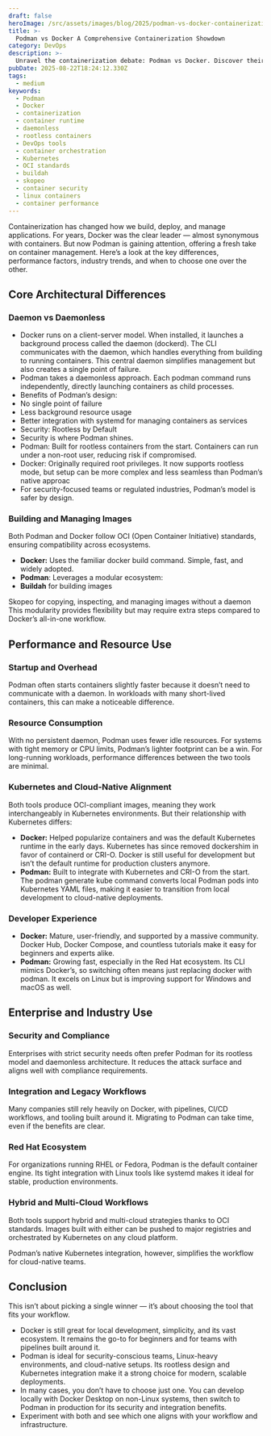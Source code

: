 ```yaml
---
draft: false
heroImage: /src/assets/images/blog/2025/podman-vs-docker-containerization-showdown.png
title: >-
  Podman vs Docker A Comprehensive Containerization Showdown
category: DevOps
description: >-
  Unravel the containerization debate: Podman vs Docker. Discover their core differences, performance aspects, current trends, and how big tech uses these powerful tools to shape modern infrastructure.
pubDate: 2025-08-22T18:24:12.330Z
tags:
  - medium
keywords:
  - Podman
  - Docker
  - containerization
  - container runtime
  - daemonless
  - rootless containers
  - DevOps tools
  - container orchestration
  - Kubernetes
  - OCI standards
  - buildah
  - skopeo
  - container security
  - linux containers
  - container performance
---
```


Containerization has changed how we build, deploy, and manage applications. For years, Docker was the clear leader — almost synonymous with containers. But now Podman is gaining attention, offering a fresh take on container management.
Here’s a look at the key differences, performance factors, industry trends, and when to choose one over the other.

## Core Architectural Differences

### Daemon vs Daemonless

- Docker runs on a client-server model. When installed, it launches a background process called the daemon (dockerd). The CLI communicates with the daemon, which handles everything from building to running containers. This central daemon simplifies management but also creates a single point of failure.
- Podman takes a daemonless approach. Each podman command runs independently, directly launching containers as child processes.
- Benefits of Podman’s design:
- No single point of failure
- Less background resource usage
- Better integration with systemd for managing containers as services
- Security: Rootless by Default
- Security is where Podman shines.
- Podman: Built for rootless containers from the start. Containers can run under a non-root user, reducing risk if compromised.
- Docker: Originally required root privileges. It now supports rootless mode, but setup can be more complex and less seamless than Podman’s native approac
- For security-focused teams or regulated industries, Podman’s model is safer by design.

### Building and Managing Images

Both Podman and Docker follow OCI (Open Container Initiative) standards, ensuring compatibility across ecosystems.

- **Docker:** Uses the familiar docker build command. Simple, fast, and widely adopted.
- **Podman**: Leverages a modular ecosystem:
- **Buildah** for building images

Skopeo for copying, inspecting, and managing images without a daemon
This modularity provides flexibility but may require extra steps compared to Docker’s all-in-one workflow.

## Performance and Resource Use

### Startup and Overhead

Podman often starts containers slightly faster because it doesn’t need to communicate with a daemon. In workloads with many short-lived containers, this can make a noticeable difference.

### Resource Consumption

With no persistent daemon, Podman uses fewer idle resources. For systems with tight memory or CPU limits, Podman’s lighter footprint can be a win.
For long-running workloads, performance differences between the two tools are minimal.

### Kubernetes and Cloud-Native Alignment

Both tools produce OCI-compliant images, meaning they work interchangeably in Kubernetes environments. But their relationship with Kubernetes differs:

- **Docker:** Helped popularize containers and was the default Kubernetes runtime in the early days. Kubernetes has since removed dockershim in favor of containerd or CRI-O. Docker is still useful for development but isn’t the default runtime for production clusters anymore.
- **Podman:** Built to integrate with Kubernetes and CRI-O from the start. The podman generate kube command converts local Podman pods into Kubernetes YAML files, making it easier to transition from local development to cloud-native deployments.

### Developer Experience

- **Docker:** Mature, user-friendly, and supported by a massive community. Docker Hub, Docker Compose, and countless tutorials make it easy for beginners and experts alike.
- **Podman:** Growing fast, especially in the Red Hat ecosystem. Its CLI mimics Docker’s, so switching often means just replacing docker with podman. It excels on Linux but is improving support for Windows and macOS as well.

## Enterprise and Industry Use

### Security and Compliance

Enterprises with strict security needs often prefer Podman for its rootless model and daemonless architecture. It reduces the attack surface and aligns well with compliance requirements.

### Integration and Legacy Workflows

Many companies still rely heavily on Docker, with pipelines, CI/CD workflows, and tooling built around it. Migrating to Podman can take time, even if the benefits are clear.

### Red Hat Ecosystem

For organizations running RHEL or Fedora, Podman is the default container engine. Its tight integration with Linux tools like systemd makes it ideal for stable, production environments.

### Hybrid and Multi-Cloud Workflows

Both tools support hybrid and multi-cloud strategies thanks to OCI standards. Images built with either can be pushed to major registries and orchestrated by Kubernetes on any cloud platform.

Podman’s native Kubernetes integration, however, simplifies the workflow for cloud-native teams.

## Conclusion

This isn’t about picking a single winner — it’s about choosing the tool that fits your workflow.

- Docker is still great for local development, simplicity, and its vast ecosystem. It remains the go-to for beginners and for teams with pipelines built around it.
- Podman is ideal for security-conscious teams, Linux-heavy environments, and cloud-native setups. Its rootless design and Kubernetes integration make it a strong choice for modern, scalable deployments.
- In many cases, you don’t have to choose just one. You can develop locally with Docker Desktop on non-Linux systems, then switch to Podman in production for its security and integration benefits.
- Experiment with both and see which one aligns with your workflow and infrastructure.
